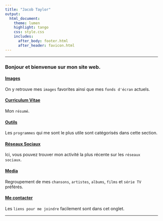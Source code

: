 ---
title: "Jacob Taylor"
output:
  html_document:
    theme: lumen
    highlight: tango
    css: style.css
    includes:
      after_body: footer.html
      after_header: favicon.html
---
***
### Bonjour et bienvenue sur mon site web.

#### [Images](images.html)
On y retrouve mes ```images``` favorites ainsi que mes ```fonds d'écran``` actuels.

#### [Curriculum Vitae](cv.html)
Mon ```résumé```.

#### [Outils](outils.html)
Les ```programmes``` qui me sont le plus utile sont catégorisés dans cette section.

#### [Réseaux Sociaux](social.html)
Ici, vous pouvez trouver mon activité la plus récente sur les ```réseaux sociaux```.

#### [Media](media.html)
Regroupement de mes ```chansons```, ```artistes```, ```albums```, ```films``` et ```série TV``` préférés.

#### [Me contacter](contact2.html)
Les ```liens pour me joindre``` facilement sont dans cet onglet.

***
